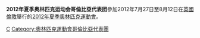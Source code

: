 {{noteTA|G1=Sports}}
{{Infobox Country Olympics
|NOC = COL
|games = 2012年夏季
|competitors=105
|sports= 18
|flagbearer=[[玛丽安娜·帕洪|玛丽安娜·帕洪]]
|gold=1
|silver=3
|bronze=4
|rank=38
}}
'''2012年夏季奥林匹克运动会哥倫比亞代表团'''參加2012年7月27日至8月12日在[[英國|英國]][[倫敦|倫敦]]舉行的[[2012年夏季奧林匹克運動會|2012年夏季奧林匹克運動會]]。

{{Nations at the 2012 Summer Olympics}}

[[Category:2012年夏季奧林匹克運動會代表團|C]]
[[Category:奧林匹克運動會哥倫比亞代表團|Category:奧林匹克運動會哥倫比亞代表團]]